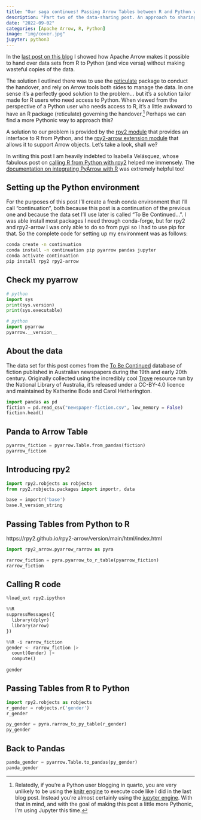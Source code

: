 ```yaml
---
title: "Our saga continues! Passing Arrow Tables between R and Python with rpy2"
description: "Part two of the data-sharing post. An approach to sharing Arrow Tables between R and Python, using the rpy2 Python module in place of the reticulate R package. The same goal is achieved, using a slightly more Pythonic toolkit"
date: "2022-09-02"
categories: [Apache Arrow, R, Python]
image: "img/cover.jpg"
jupyter: python3
---
```


<!-- 
cover img: https://unsplash.com/photos/C4sxVxcXEQg
artist: Reuben Juarez
licence: unsplash free-to-use 
-->

<!-- 
# bash commands to build this post
conda activate continuation
cd ~/GitHub/sites/quarto-blog/posts/2022-09-02_arrow-and-rpy2
quarto render index.qmd --execute-daemon-restart
-->

In the [last post on this blog](/posts/2022-09-01_reticulated-arrow/) I showed how Apache Arrow makes it possible to hand over data sets from R to Python (and vice versa) without making wasteful copies of the data. 

The solution I outlined there was to use the [reticulate](https://rstudio.github.io/reticulate/) package to conduct the handover, and rely on Arrow tools both sides to manage the data. In one sense it's a perfectly good solution to the problem... but it's a solution tailor made for R users who need access to Python. When viewed from the perspective of a Python user who needs access to R, it's a little awkward to have an R package (reticulate) governing the handover.^[Relatedly, if you're a Python user blogging in quarto, you are very unlikely to be using the [knitr engine](https://quarto.org/docs/reference/cells/cells-knitr.html) to execute code like I did in the last blog post. Instead you're almost certainly using the [jupyter engine](https://quarto.org/docs/reference/cells/cells-jupyter.html). With that in mind, and with the goal of making this post a little more Pythonic, I'm using Jupyter this time.] Perhaps we can find a more Pythonic way to approach this?

A solution to our problem is provided by the [rpy2 module](https://rpy2.github.io/) that provides an interface to R from Python, and the [rpy2-arrow extension module](https://rpy2.github.io/rpy2-arrow/version/main/html/index.html) that allows it to support Arrow objects. Let's take a look, shall we?

In writing this post I am heavily indebted to Isabella Velásquez, whose fabulous post on [calling R from Python with rpy2](https://rviews.rstudio.com/2022/05/25/calling-r-from-python-with-rpy2/) helped me immensely. The [documentation on integrating PyArrow with R](https://arrow.apache.org/docs/python/integration/python_r.html) was extremely helpful too!

## Setting up the Python environment

For the purposes of this post I'll create a fresh conda environment that I'll call "continuation", both because this post is a continuation of the previous one and because the data set I'll use later is called "To Be Continued...". I was able install most packages I need through conda-forge, but for rpy2 and rpy2-arrow I was only able to do so from pypi so I had to use pip for that. So the complete code for setting up my environment was as follows:

``` bash
conda create -n continuation
conda install -n continuation pip pyarrow pandas jupyter
conda activate continuation
pip install rpy2 rpy2-arrow
```


## Check my pyarrow

```python
# python
import sys
print(sys.version)
print(sys.executable)
```

```python
# python
import pyarrow
pyarrow.__version__
```

## About the data 

The data set for this post comes from the [To Be Continued](https://cdhrdatasys.anu.edu.au/tobecontinued/) database of fiction published in Australian newspapers during the 19th and early 20th century. Originally collected using the incredibly cool [Trove](https://trove.nla.gov.au/) resource run by the National Library of Australia, it's released under a CC-BY-4.0 licence and maintained by Katherine Bode and Carol Hetherington. 

```python
import pandas as pd
fiction = pd.read_csv("newspaper-fiction.csv", low_memory = False)
fiction.head()
```



## Panda to Arrow Table

 
```python
pyarrow_fiction = pyarrow.Table.from_pandas(fiction)
pyarrow_fiction
```

## Introducing rpy2

```python
import rpy2.robjects as robjects
from rpy2.robjects.packages import importr, data
```


```python
base = importr('base')
base.R_version_string
```


## Passing Tables from Python to R

https://rpy2.github.io/rpy2-arrow/version/main/html/index.html

```python
import rpy2_arrow.pyarrow_rarrow as pyra

rarrow_fiction = pyra.pyarrow_to_r_table(pyarrow_fiction)
rarrow_fiction
```

## Calling R code 

```python
%load_ext rpy2.ipython
```

```python
%%R
suppressMessages({
  library(dplyr)
  library(arrow)
})
```

```python
%%R -i rarrow_fiction
gender <- rarrow_fiction |> 
  count(Gender) |>
  compute()
  
gender
```


## Passing Tables from R to Python

```python
import rpy2.robjects as robjects
r_gender = robjects.r('gender')
r_gender
```

```python
py_gender = pyra.rarrow_to_py_table(r_gender)
py_gender
```

## Back to Pandas

```python
panda_gender = pyarrow.Table.to_pandas(py_gender)
panda_gender
```
